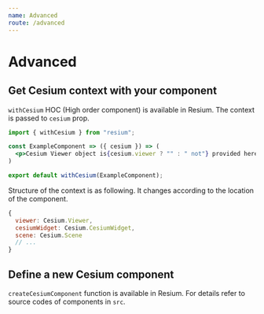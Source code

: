 ```yaml
---
name: Advanced
route: /advanced
---
```


# Advanced

## Get Cesium context with your component

`withCesium` HOC (High order component) is available in Resium. The context is passed to `cesium` prop.

```jsx
import { withCesium } from "resium";

const ExampleComponent => ({ cesium }) => (
  <p>Cesium Viewer object is{cesium.viewer ? "" : " not"} provided here.</p>
)

export default withCesium(ExampleComponent);
```

Structure of the context is as following. It changes according to the location of the component.

```js
{
  viewer: Cesium.Viewer,
  cesiumWidget: Cesium.CesiumWidget,
  scene: Cesium.Scene
  // ...
}
```

## Define a new Cesium component

`createCesiumComponent` function is available in Resium. For details refer to source codes of components in `src`.
